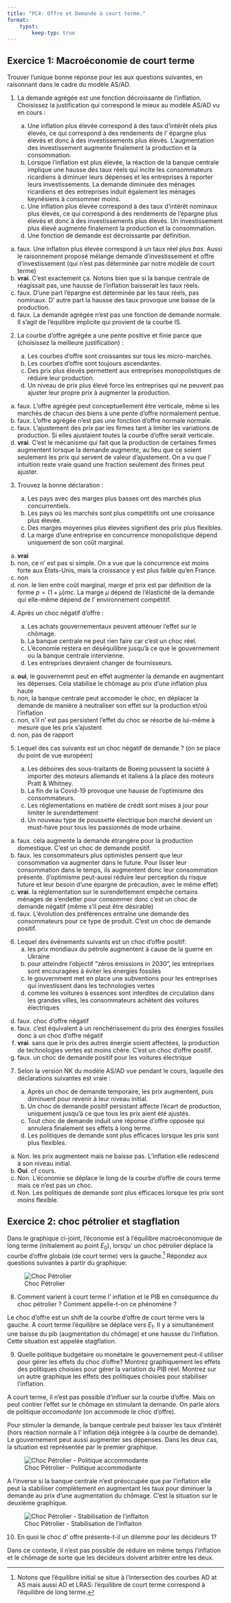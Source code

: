 ```yaml
---
title: "PC4: Offre et Demande à court terme."
format:
    typst:
        keep-typ: true
---
```



## Exercice 1: Macroéconomie de court terme

Trouver l'unique bonne réponse pour les aux questions suivantes, en raisonnant dans le cadre du modèle AS/AD.



@. La demande agrégée est une fonction décroissante de l'inflation. Choisissez la justification qui correspond le mieux au modèle AS/AD vu en cours :

    a. Une inflation plus élevée correspond à des taux d'intérêt réels plus élevés, ce qui correspond à des rendements de l' épargne plus élevés et donc à des investissements plus élevés. L'augmentation des investissement augmente finalement la production et la consommation.
    b. Lorsque l'inflation est plus élevée, la réaction de la banque centrale implique une hausse des taux réels qui incite les consommateurs ricardiens à diminuer leurs dépenses et les entreprises à reporter leurs investissements. La demande diminuée des ménages  ricardiens et des entreprises induit également les ménages keynésiens à consommer moins.
    c. Une inflation plus élevée correspond à des taux d'intérêt nominaux plus élevés, ce qui correspond à des rendements de l'épargne plus élevés et donc à des investissements plus élevés. Un investissement plus élevé augmente finalement la production et la consommation.
    d. Une fonction de demande est décroissante par définition.

::: {.content-visible when-profile="correction"}
:::: {.callout-note appearance="simple"}

a. faux. Une inflation plus élevée correspond à un taux réel plus *bas*. Aussi le raisonnement proposé mélange demande d'investissement et offre d'investissement (qui n'est pas déterminée par notre modèle de court terme)
b. __vrai__. C'est exactement ça. Notons bien que si la banque centrale de réagissait pas, une hausse de l'inflation baisserait les taux réels.
c. faux. D'une part l'épargne est déterminée par les taux réels, pas nominaux. D' autre part la hausse des taux provoque une baisse de la production.
d. faux. La demande agrégée n'est pas une fonction de demande normale. Il s'agit de l'équilibre implicite qui provient de la courbe IS.

::::
:::


@. La courbe d'offre agrégée a une pente positive et finie parce que (choisissez la meilleure justification) :

    a. Les courbes d'offre sont croissantes sur tous les micro-marchés.
    b. Les courbes d'offre sont toujours ascendantes.
    c. Des prix plus élevés permettent aux entreprises monopolistiques de réduire leur production.
    d. Un niveau de prix plus élevé force les entreprises qui ne peuvent pas ajuster leur propre prix à augmenter la production.



::: {.content-visible when-profile="correction"}
:::: {.callout-note appearance="simple"}

a. faux. L'offre agrégée  peut conceptuellement être verticale, même si les marchés de chacun des biens à une pente d'offre normalement pentue.
b. faux. L'offre agrégée n'est pas une fonction d'offre normale normale. 
c. faux. L'ajustement des prix par les firmes tant à limiter les variations de production. Si elles ajustaient toutes la courbe d'offre serait verticale.
d. __vrai__. C'est le mécanisme qui fait que la production de certaines firmes augmentent lorsque la demande augmente, au lieu que ce soient seulement les prix qui servent de valeur d'ajustement. On a vu que l' intuition reste vraie quand une fraction seulement des firmes peut ajuster.


::::
:::


@. Trouvez la bonne déclaration :

    a. Les pays avec des marges plus basses ont des marchés plus concurrentiels.
    b. Les pays où les marchés sont plus compétitifs ont une croissance plus élevée.
    c. Des marges moyennes plus élevées signifient des prix plus flexibles.
    d. La marge d'une entreprise en concurrence monopolistique dépend uniquement de son coût marginal.

::: {.content-visible when-profile="correction"}
:::: {.callout-note appearance="simple"}

a. __vrai__
b. non, ce n' est pas si simple. On a vue que la concurrence est moins forte aux États-Unis, mais la croissance y est plus faible qu'en France.
c. non
d. non. le lien entre coût marginal, marge et prix est par définition de la forme $p = (1+\mu) mc$. La marge $\mu$ dépend de l'élasticité de la demande qui elle-même dépend de l' environnement compétitif.


::::
:::


@. Après un choc négatif d'offre :

    a. Les achats gouvernementaux peuvent atténuer l'effet sur le chômage.
    b. La banque centrale ne peut rien faire car c'est un choc réel.
    c. L'économie restera en déséquilibre jusqu'à ce que le gouvernement ou la banque centrale intervienne.
    d. Les entreprises devraient changer de fournisseurs.

::: {.content-visible when-profile="correction"}
:::: {.callout-note appearance="simple"}

a. __oui__, le gouvernemnt peut en effet augmenter la demande en augmentant les dépenses. Cela stabilise le chômage au prix d'une inflation plus haute
b. non, la banque centrale peut accomoder le choc, en déplacer la demande de manière à neutraliser son effet sur la production et/où l'inflation
c. non, s'il n' est pas persistent l'effet du choc se résorbe de lui-même à mesure que les prix s'ajustent
d. non, pas de rapport

::::
:::


@. Lequel des cas suivants est un choc négatif de demande ? (on se place du point de vue européen)

    a. Les déboires des sous-traitants de Boeing poussent la société à importer des moteurs allemands et italiens à la place des moteurs Pratt & Whitney.
    b. La fin de la Covid-19 provoque une hausse de l'optimisme des consommateurs.
    c. Les réglementations en matière de crédit sont mises à jour pour limiter le surendettement
    d. Un nouveau type de poussette électrique bon marché devient un must-have pour tous les passionnés de mode urbaine.

::: {.content-visible when-profile="correction"}
:::: {.callout-note appearance="simple"}

a. faux. cela augmente la demande étrangère pour la production domestique. C'est un choc de demande positif.
b. faux. les consommateurs plus optimistes pensent que leur consommation va augmenter dans le future. Pour lisser leur consommation dans le temps, ils augmentent donc leur consommation présente. (l'optimisme peut-aussi réduire leur perception du risque future et leur besoin d'une épargne de précaution, avec le même effet)
c. __vrai__. la réglementation sur le surendettement empêche certains ménages de s'endetter pour consommer donc c'est un choc de demande négatif (même s'il peut être désirable)
d. faux. L'évolution des préférences entraîne une demande des consommateurs pour ce type de produit. C'est un choc de demande positif.

::::
:::


@. Lequel des événements suivants est un choc d'offre positif:
    a. les prix mondiaux du pétrole augmentent à cause de la guerre en Ukraine
    b. pour atteindre l'objectif "zéros émissions in 2030", les entreprises sont encouragées à éviter les énergies fossiles
    c. le gouvernment met en place une subventions pour les entreprises qui investissent dans les technologies vertes
    d. comme les voitures à essences sont interdites de circulation dans les grandes villes, les consommateurs achètent des voitures électriques



::: {.content-visible when-profile="correction"}
:::: {.callout-note appearance="simple"}

d. faux. choc d'offre négatif
b. faux. c'est équivalent à un renchérissement du prix des énergies fossiles donc à un choc d'offre négatif
a. __vrai__. sans que le prix des autres énergie soient affectées, la production de technologies vertes est moins chère. C'est un choc d'offre positif.
c. faux. un choc de demande positif pour les voitures électrique

::::
:::


@. Selon la version NK du modèle AS/AD vue pendant le cours, laquelle des déclarations suivantes est vraie :

    a. Après un choc de demande temporaire, les prix augmentent, puis diminuent pour revenir à leur niveau initial.
    b. Un choc de demande positif persistant affecte l'écart de production, uniquement jusqu'à ce que tous les prix aient été ajustés.
    c. Tout choc de demande induit une réponse d'offre opposée qui annulera finalement ses effets à long terme.
    d. Les politiques de demande sont plus efficaces lorsque les prix sont plus flexibles.

::: {.content-visible when-profile="correction"}
:::: {.callout-note appearance="simple"}

a. Non. les prix augmentent mais ne baisse pas. L'inflation elle redescend à son niveau initial.
b. __Oui__. cf cours.
c. Non. L'économie se déplace le long de la courbe d'offre de cours terme mais ce n'est pas un choc.
d. Non. Les politiques de demande sont plus efficaces lorsque les prix sont *moins* flexible.

::::
:::


## Exercice 2: choc pétrolier et stagflation

Dans le graphique ci-joint, l'économie est à l'équilibre macroéconomique de long terme (initialement au point $E_0$), lorsqu' un choc pétrolier déplace la courbe d'offre globale (de court terme) vers la gauche.[^clarification] Répondez aux questions suivantes à partir du graphique:

[^clarification]: Notons que l'équilibre initial se situe à l'intersection des courbes AD at AS mais aussi AD et LRAS: l'équilibre de court terme correspond à l'équilibre de long terme.

![Choc Pétrolier](as_choc_petrolier.png)

@. Comment varient à court terme l' inflation et le PIB en conséquence du choc pétrolier ? Comment appelle-t-on ce phénomène ?

::: {.content-visible when-profile="correction"}
:::: {.callout-note appearance="simple"}

Le choc d'offre est un shift de la courbe d'offre de court terme vers la gauche. A court terme l'équilibre se déplace vers $E_1$. Il y a simultanément une baisse du pib (augmentation du chômage) et une hausse du l'inflation. Cette situation est appelée stagflation. 

::::
:::

@. Quelle politique budgétaire ou monétaire le gouvernement peut-il utiliser pour gérer les effets du choc d'offre? Montrez graphiquement les effets des politiques choisies pour gérer la variation du PIB réel. Montrez sur un autre graphique les effets des politiques choisies pour stabiliser l'inflation.

::: {.content-visible when-profile="correction"}
:::: {.callout-note appearance="simple"}

A court terme, il n'est pas possible d'influer sur la courbe d'offre. Mais on peut contrer l'effet sur le chômage en stimulant la demande. On parle alors de politique *accomodante* (on accommode le choc d'offre).

Pour stimuler la demande, la banque centrale peut baisser les taux d'intérêt (hors réaction normale à l' inflation déjà intégrée à la courbe de demande). Le gouvernement peut aussi augmenter ses dépenses. Dans les deux cas, la situation est représentée par le premier graphique.

![Choc Pétrolier - Politique accommodante](as_choc_petrolier_2.png)

::::
:::


::: {.content-visible when-profile="correction"}
:::: {.callout-note appearance="simple"}


A l'inverse si la banque centrale n'est préoccupée que par l'inflation elle peut la stabiliser complètement en augmentant les taux pour diminuer la demande au prix d'une augmentation du chômage. C'est la situation sur le deuxième graphique.

![Choc Pétrolier - Stabilisation de l'inflaiton](as_choc_petrolier_3.png)


::::
:::


@. En quoi le choc d' offre présente-t-il un dilemme pour les décideurs 1?

Dans ce contexte, il n'est pas possible de réduire en même temps l'inflation et le chômage de sorte que les décideurs doivent arbitrer entre les deux.